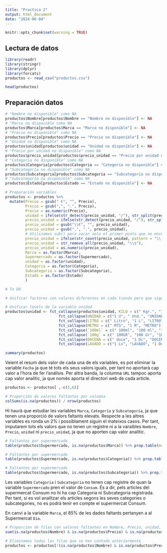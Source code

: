 ---
title: "Practica 2"
output: html_document
date: "2024-06-04"
---

```{r setup, include=FALSE}
knitr::opts_chunk$set(warning = TRUE)
```

## Lectura de datos

```{r lectura, warning = FALSE, message = FALSE}
library(readr)
library(stringr)
library(dplyr)
library(forcats)
productos <- read_csv("productos.csv")
```

```{r head}
head(productos)
```

## Preparación datos

```{r nas}
# "Nombre no disponible" como NA
productos$Nombre[productos$Nombre == "Nombre no disponible"] <- NA
# "Marca no disponible como NA
productos$Marca[productos$Marca == "Marca no disponible"] <- NA
# "Precio no disponible" como NA
productos$Precio[productos$Precio == "Precio no disponible"] <- NA
# "Unidad no disponible" como NA
productos$unidad[productos$unidad == "Unidad no disponible"] <- NA
# "Precio por unidad no disponible" como NA
productos$precio_unidad[productos$precio_unidad == "Precio por unidad no disponible"] <- NA
# "Categoría no disponible" como NA
productos$Categoria[productos$Categoria == "Categoría no disponible"] <- NA
# "Subcategoría no disponible" como NA
productos$Subcategoria[productos$Subcategoria == "Subcategoría no disponible"] <- NA
# "Subcategoría no disponible" como NA
productos$Estado[productos$Estado == "Estado no disponible"] <- NA
```

```{r}
# Preparación variables
productos <- productos %>% 
  mutate(Precio = gsub(" €", "", Precio),
         Precio = gsub(",", ".", Precio),
         Precio = as.numeric(Precio),
         unidad = ifelse(str_detect(precio_unidad, "/"), str_split(precio_unidad, "/", simplify = TRUE)[ ,2], unidad),
         precio_unidad = ifelse(str_detect(precio_unidad, "/"), str_split(precio_unidad, "/", simplify = TRUE)[,1], precio_unidad),
         precio_unidad = gsub("\\€", "", precio_unidad),
         precio_unidad = gsub(",", ".", precio_unidad),
         # Utilizamos sub() para sacar solo el primer punto que se encuentre (quitar puntos de los miles)
         precio_unidad = ifelse(str_count(precio_unidad, pattern = "\\.") > 1, sub("\\.", "", precio_unidad), precio_unidad),
         precio_unidad = str_remove_all(precio_unidad, "\\s"),
         precio_unidad = as.numeric(precio_unidad),
         Marca = as.factor(Marca),
         Supermercado = as.factor(Supermercado),
         unidad = as.factor(unidad),
         Categoria = as.factor(Categoria),
         Subcategoria = as.factor(Subcategoria),
         Estado = as.factor(Estado)
         )

# To DO 

# Unificar factores con valores diferentes en cada tienda pero que significan lo mismo.
```

```{r}
# Unificar levels de la variable unidad
productos$unidad <- fct_collapse(productos$unidad, KILO = c(" Kgr.", "1 Kg", "KILO")) %>% 
                        fct_collapse(UNIDAD = c("1 U", " Und.", "UNIDAD")) %>% 
                        fct_collapse(LITRO = c(" Litro", "1 L", "LITRO")) %>%
                        fct_collapse(METRO = c(" MTS", "1 M", "METRO")) %>% 
                        fct_collapse(`100ml` = c(" 100ml", "100 ml", "100 ML.")) %>% # Transofrmar a LITRO?
                        fct_collapse(`100g` = c(" 100GR", "100 Gr", "100 GR.")) %>% # Transdormar a KILO?
                        fct_collapse(DOCENA = c(" doce", "1 Dc", "DOCENA")) %>% # Transformar a UNIDAD?
                        fct_collapse(LAVADO = c("1 Lv", "LAVADO", "1 Do", " Dosis")) #Transformar a UNIDAD?
```


```{r summary}
summary(productos)
```

Veient el resum dels valor de cada una de els variables, es pot eliminar la variable `Fecha` ja que té tots els seus valors iguals, per tant no aportarà cap valor a l'hora de fer l'análisis. 
Per altra banda, la columna `URL` tampoc aporta cap valor analític, ja que només aporta el directori web de cada article. 

```{r select}
productos <- productos[ ,-c(5,6)]
```


```{r faltantes}
# Proporción de valores faltantes por columna
colSums(is.na(productos)) / nrow(productos)
```
Hi haurà que estudiar les variables `Marca`, `Categoría` y `Subcategoría`, ja que tenen una proporció de valors faltants elevats. 
Respecte a les altres variables es ronda un 2\% i possiblament siguin el mateixos casos. Per tant, imputarem tots els valors que no tenen un registre ni a la varaibles `Nombre`, `Precio`, `unidad` ni `precio_unidad`, ja que no aporten cap valor analític.

```{r}
# Faltantes por supermercado
table(productos$Supermercado, is.na(productos$Marca)) %>% prop.table(margin = 2)

# Faltantes por supermercado
table(productos$Supermercado, is.na(productos$Categoria)) %>% prop.table(margin = 2)

# Faltantes por supermercado
table(productos$Supermercado, is.na(productos$Subcategoria)) %>% prop.table(margin = 2)
```
Les variables `Categoria` i `Subcategoria` no tenen cap registre de quan la variable `Supermercado` pren el valor de `Consum`. És a dir, pels articles del supermercat Consum no hi ha cap Categoria ni Subcategoria registrada.
Per tant, si es vol analitzar els articles segons les seves categories o subcategories, no es podrà tenir en compte el supermercat Consum. 

En canvi a la variable `Marca`, el 85\% de les dades faltants pertanyen a al Supermercat `Dia`. 


```{r}
# Proporcion de filas con valores faltantes en Nombre, Precio, unidad, precio_unidad
sum(is.na(productos$Nombre) & is.na(productos$Precio) & is.na(productos$unidad) & is.na(productos$precio_unidad))/nrow(productos)
```

```{r}
# Eliminamos todas las filas que se han contado anteriormente
productos <- productos[!(is.na(productos$Nombre) & is.na(productos$Precio) & is.na(productos$unidad) & is.na(productos$precio_unidad)), ]
```